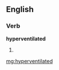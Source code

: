 ==English==

===Verb===
'''hyperventilated'''

# {{past of|[[hyperventilate]]}}

[[mg:hyperventilated]]